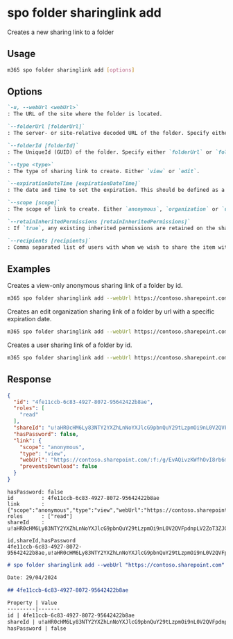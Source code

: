 
# spo folder sharinglink add

Creates a new sharing link to a folder

## Usage

```sh
m365 spo folder sharinglink add [options]
```

## Options

```md definition-list
`-u, --webUrl <webUrl>`
: The URL of the site where the folder is located.

`--folderUrl [folderUrl]`
: The server- or site-relative decoded URL of the folder. Specify either `folderUrl` or `folderId` but not both.

`--folderId [folderId]`
: The UniqueId (GUID) of the folder. Specify either `folderUrl` or `folderId` but not both.

`--type <type>`
: The type of sharing link to create. Either `view` or `edit`.

`--expirationDateTime [expirationDateTime]`
: The date and time to set the expiration. This should be defined as a valid ISO 8601 string.

`--scope [scope]`
: The scope of link to create. Either `anonymous`, `organization` or `users`. If not specified, the default of the organization will be used.

`--retainInheritedPermissions [retainInheritedPermissions]`
: If `true`, any existing inherited permissions are retained on the shared item when sharing this item for the first time. If `false`, all existing permissions are removed when sharing for the first time.

`--recipients [recipients]`
: Comma separated list of users with whom we wish to share the item with. Required when using scope `users`.
```

<Global />

## Examples

Creates a view-only anonymous sharing link of a folder by id.

```sh
m365 spo folder sharinglink add --webUrl https://contoso.sharepoint.com/sites/demo --folderId daebb04b-a773-4baa-b1d1-3625418e3234 --type view --scope anonymous
```

Creates an edit organization sharing link of a folder by url with a specific expiration date.

```sh
m365 spo folder sharinglink add --webUrl https://contoso.sharepoint.com/sites/demo --folderUrl /sites/demo/shared%20documents/Folder --type edit --scope organization --expirationDateTime '2022-11-30T00:00:00Z'
```

Creates a user sharing link of a folder by id.

```sh
m365 spo folder sharinglink add --webUrl https://contoso.sharepoint.com/sites/demo --folderId daebb04b-a773-4baa-b1d1-3625418e3234 --type view --scope users --recipients john@contoso.com,doe@contoso.com
```

## Response

<Tabs>
  <TabItem value="JSON">

  ```json
  {
    "id": "4fe11ccb-6c83-4927-8072-95642422b8ae",
    "roles": [
      "read"
    ],
    "shareId": "u!aHR0cHM6Ly83NTY2YXZhLnNoYXJlcG9pbnQuY29tLzpmOi9nL0V2QVFpdnpLV2ZoT3ZJOHJiNm1UVEhjQjNHWkRRNlVhQ3VwNEhWeFpiR25mRkE",
    "hasPassword": false,
    "link": {
      "scope": "anonymous",
      "type": "view",
      "webUrl": "https://contoso.sharepoint.com/:f:/g/EvAQivzKWfhOvI8rb6mTTHcB3GZDQ6UaCup4HVxZbGnfFA",
      "preventsDownload": false
    }
  }
  ```

  </TabItem>
  <TabItem value="Text">

  ```text
  hasPassword: false
  id         : 4fe11ccb-6c83-4927-8072-95642422b8ae
  link       : {"scope":"anonymous","type":"view","webUrl":"https://contoso.sharepoint.com/:f:/g/EvAQivzKWfhOvI8rb6mTTHcB3GZDQ6UaCup4HVxZbGnfFA","preventsDownload":false}
  roles      : ["read"]
  shareId    : u!aHR0cHM6Ly83NTY2YXZhLnNoYXJlcG9pbnQuY29tLzpmOi9nL0V2QVFpdnpLV2ZoT3ZJOHJiNm1UVEhjQjNHWkRRNlVhQ3VwNEhWeFpiR25mRkE
  ```

  </TabItem>
  <TabItem value="CSV">

  ```csv
  id,shareId,hasPassword
  4fe11ccb-6c83-4927-8072-95642422b8ae,u!aHR0cHM6Ly83NTY2YXZhLnNoYXJlcG9pbnQuY29tLzpmOi9nL0V2QVFpdnpLV2ZoT3ZJOHJiNm1UVEhjQjNHWkRRNlVhQ3VwNEhWeFpiR25mRkE,
  ```

  </TabItem>
  <TabItem value="Markdown">

  ```md
  # spo folder sharinglink add --webUrl "https://contoso.sharepoint.com" --folderUrl "/shared documents/folder1" --type "view" --scope "anonymous"

  Date: 29/04/2024

  ## 4fe11ccb-6c83-4927-8072-95642422b8ae

  Property | Value
  ---------|-------
  id | 4fe11ccb-6c83-4927-8072-95642422b8ae
  shareId | u!aHR0cHM6Ly83NTY2YXZhLnNoYXJlcG9pbnQuY29tLzpmOi9nL0V2QVFpdnpLV2ZoT3ZJOHJiNm1UVEhjQjNHWkRRNlVhQ3VwNEhWeFpiR25mRkE
  hasPassword | false
  ```

  </TabItem>
</Tabs>

